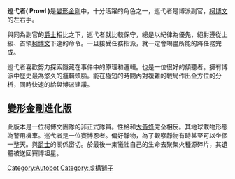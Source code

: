 {{unreferenced|time=2014-09-25T06:22:56+00:00}}
{{noteTA
|G1=Transformers
}}
'''巡弋者( Prowl )'''是[[變形金剛|變形金剛]]中，十分活躍的角色之一，巡弋者是博派副官，[[柯博文|柯博文]]的左右手。

與同為副官的[[爵士_(變形金剛)|爵士]]相比之下，巡弋者就比較保守，總是以紀律為優先，絕對遵從上級、首領[[柯博文|柯博文]]下達的命令。一旦接受任務指派，就一定會竭盡所能的將任務完成。

巡弋者喜歡努力探索隱藏在事件中的原理和邏輯。也是一位很好的傾聽者。擁有博派中歷史最為悠久的邏輯頭腦。能在極短的時間內對複雜的戰局作出全方位的分析，同時快速的給與博派建議。

==[[變形金剛進化版|變形金剛進化版]]==
此版本是一位柯博文團隊的非正式隊員。性格和[[大黃蜂_(變形金剛)|大黃蜂]]完全相反。其地球載物形態為警用機車。巡弋者是一位賽博忍者。偏好靜物，為了觀察靜物有時甚至可以坐個一整天。與[[爵士_(變形金剛)|爵士]]的關係密切。於最後一集犧牲自己的生命去聚集火種源碎片，其遺體被送回賽博坦星。

{{DEFAULTSORT:Prowl}}
[[Category:Autobot|Category:Autobot]]
[[Category:虛構獅子|Category:虛構獅子]]